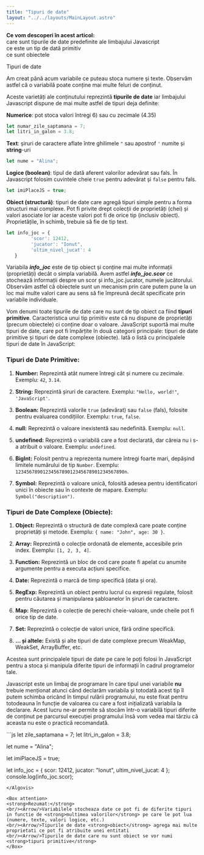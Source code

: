 ```yaml
---
title: "Tipuri de date"
layout: "../../layouts/MainLayout.astro"
---
```



<Box knowledge> 
<strong>Ce vom descoperi în acest articol:</strong>
<br/><Check/>care sunt tipurile de date predefinite ale limbajului Javascript
<br/><Check/>ce este un tip de dată primitiv
<br/><Check/>ce sunt obiectele
</Box>

<h0>Tipuri de date</h0>

Am creat până acum variabile ce puteau stoca numere și texte. Observăm astfel că o variabilă poate conține mai multe feluri de conținut. 

Aceste varietăți ale conținutului reprezintă **tipurile de date** iar limbajului Javascript dispune de mai multe astfel de tipuri deja definite:

 <Arrow/>**Numerice**: pot stoca valori întregi 6) sau cu zecimale (4.35)
```js
let numar_zile_saptamana = 7;
let litri_in_galon = 3.8;
```

<Arrow/>**Text**: șiruri de caractere aflate între ghilimele ```"``` sau apostrof ```'``` numite și **string**-uri
```js
let nume = "Alina";
```

 <Arrow/>**Logice (boolean)**: tipul de dată aferent valorilor adevărat sau fals. În Javascript folosim cuvintele cheie ```true``` pentru adevărat și ```false``` pentru fals.
```js
let imiPlaceJS = true;
```

 <Arrow/>**Obiect (structură)**: tipuri de date care agregă tipuri simple pentru a forma structuri mai complexe. Pot fi privite drept colecții de proprietăți (chei) și valori asociate lor iar aceste valori pot fi de orice tip (inclusiv obiect). Proprietățile, în schimb, trebuie să fie de tip text.
```js
let info_joc = {
         'scor': 12412,
         'jucator': "Ionut",
         'ultim_nivel_jucat': 4
   }
```

Variabila ***info_joc*** este de tip obiect și conține mai multe informații (proprietăți) decât o simpla variabilă. Avem astfel ***info_joc.scor*** ce stochează informații despre un scor și info_joc.jucator, numele jucătorului. Observăm astfel că obiectele sunt un mecanism prin care putem pune la un loc mai multe valori care au sens să fie împreună decât specificate prin variabile individuale.

<Box info>
Vom denumi toate tipurile de date care nu sunt de tip obiect ca fiind <strong>tipuri primitive</strong>. Caracteristica unui tip primitiv este că nu dispune de proprietăți (precum obiectele) ci conține doar o valoare.
</Box>

<GPTBox description="Vezi ce spune și ChatGPT despre tipurile de date in Javascript" prompt="tipuri de date in javascript">
JavaScript suportă mai multe tipuri de date, care pot fi împărțite în două categorii principale: tipuri de date primitive și tipuri de date complexe (obiecte). Iată o listă cu principalele tipuri de date în JavaScript:

### Tipuri de Date Primitive:

1. **Number:** Reprezintă atât numere întregi cât și numere cu zecimale. Exemplu: `42`, `3.14`.

2. **String:** Reprezintă șiruri de caractere. Exemplu: `"Hello, world!"`, `'JavaScript'`.

3. **Boolean:** Reprezintă valorile `true` (adevărat) sau `false` (fals), folosite pentru evaluarea condițiilor. Exemplu: `true`, `false`.

4. **null:** Reprezintă o valoare inexistentă sau nedefinită. Exemplu: `null`.

5. **undefined:** Reprezintă o variabilă care a fost declarată, dar căreia nu i s-a atribuit o valoare. Exemplu: `undefined`.

6. **BigInt:** Folosit pentru a reprezenta numere întregi foarte mari, depășind limitele numărului de tip `Number`. Exemplu: `1234567890123456789012345678901234567890n`.

7. **Symbol:** Reprezintă o valoare unică, folosită adesea pentru identificatori unici în obiecte sau în contexte de mapare. Exemplu: `Symbol("description")`.

### Tipuri de Date Complexe (Obiecte):

1. **Object:** Reprezintă o structură de date complexă care poate conține proprietăți și metode. Exemplu: `{ name: "John", age: 30 }`.

2. **Array:** Reprezintă o colecție ordonată de elemente, accesibile prin index. Exemplu: `[1, 2, 3, 4]`.

3. **Function:** Reprezintă un bloc de cod care poate fi apelat cu anumite argumente pentru a executa acțiuni specifice.

4. **Date:** Reprezintă o marcă de timp specifică (data și ora).

5. **RegExp:** Reprezintă un obiect pentru lucrul cu expresii regulate, folosit pentru căutarea și manipularea șabloanelor în șiruri de caractere.

6. **Map:** Reprezintă o colecție de perechi cheie-valoare, unde cheile pot fi orice tip de date.

7. **Set:** Reprezintă o colecție de valori unice, fără ordine specifică.

8. **... și altele:** Există și alte tipuri de date complexe precum WeakMap, WeakSet, ArrayBuffer, etc.

Acestea sunt principalele tipuri de date pe care le poți folosi în JavaScript pentru a stoca și manipula diferite tipuri de informații în cadrul programelor tale.
</GPTBox>

Javascript este un limbaj de programare în care tipul unei variabile **nu** trebuie menționat atunci când declarăm variabila și totodată acest tip îl putem schimba oricând în timpul rulării programului, nu este fixat pentru totodeauna în funcție de valoarea cu care a fost inițializată variabila la declarare. Acest lucru ne-ar permite să stocăm într-o variabilă tipuri diferite de conținut pe parcursul execuției programului însă vom vedea mai tărziu că aceasta nu este o practică recomandată.

<Algovis>
```js
let zile_saptamana = 7;
let litri_in_galon = 3.8;

let nume = "Alina";

let imiPlaceJS = true;

let info_joc = {
         scor: 12412,
         jucator: "Ionut",
         ultim_nivel_jucat: 4
   };
console.log(info_joc.scor);
```
</Algovis>

<Box attention>
<strong>Rezumat:</strong>
<br/><Arrow/>Variabilele stocheaza date ce pot fi de diferite tipuri in functie de <strong>multimea valorilor</strong> pe care le pot lua (numere, texte, valori logice, etc.)
<br/><Arrow/>Tipurile de date <strong>obiect</strong> agrega mai multe proprietati ce pot fi atribuite unei entitati
<br/><Arrow/>Tipurile de date care nu sunt obiect se vor numi <strong>tipuri primitive</strong>
</Box>
